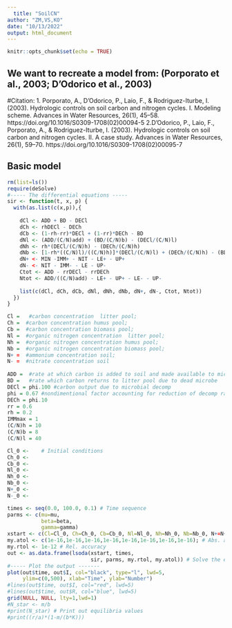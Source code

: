 ```yaml
---
  title: "SoilCN"
author: "ZM,VS,KO"
date: "10/13/2022"
output: html_document
---
```

  
  ```r
knitr::opts_chunk$set(echo = TRUE)
```

## We want to recreate a model from: (Porporato et al., 2003; D’Odorico et al., 2003)
#Citation: 1. Porporato, A., D’Odorico, P., Laio, F., & Rodriguez-Iturbe, I. (2003). Hydrologic controls on soil carbon and nitrogen cycles. I. Modeling scheme. Advances in Water Resources, 26(1), 45–58. https://doi.org/10.1016/S0309-1708(02)00094-5 2.D’Odorico, P., Laio, F., Porporato, A., & Rodriguez-Iturbe, I. (2003). Hydrologic controls on soil carbon and nitrogen cycles. II. A case study. Advances in Water Resources, 26(1), 59–70. https://doi.org/10.1016/S0309-1708(02)00095-7


## Basic model
```r
rm(list=ls())
require(deSolve)
#----- The differential equations -----
sir <- function(t, x, p) {
  with(as.list(c(x,p)),{
    
    dCl <- ADD + BD - DECl
    dCh <- rhDECl - DECh
    dCb <- (1-rh-rr)*DECl + (1-rr)*DECh - BD
    dNl <- (ADD/(C/N)add) + (BD/(C/N)b) - (DECl/(C/N)l)
    dNh <- rh*(DECl/(C/N)h) - (DECh/(C/N)h)
    dNb <- [1-rh*((C/N)l)/((C/N)h)]*(DECl/(C/N)l) + (DECh/(C/N)h) - (BD/(C/N)b) - phi
    dN+ <- MIN -IMM+ - NIT - LE+ - UP+
    dN- <- NIT - IMM- - LE - UP-
    Ctot <- ADD - rrDECl - rrDECh
    Ntot <- ADD/((C/N)add) - LE+ - UP+ - LE- - UP-
    
    list(c(dCl, dCh, dCb, dNl, dNh, dNb, dN+, dN-, Ctot, Ntot))
  })
}

Cl =   #carbon concentration  litter pool;
Ch =  #carbon concentration humus pool;
Cb =  #carbon concentration biomass pool;
Nl =  #organic nitrogen concentration  litter pool;
Nh =  #organic nitrogen concentration humus pool;
Nb =  #organic nitrogen concentration biomass pool;
N+ =  #ammonium concentration soil;
N- =  #nitrate concentration soil
  
ADD =  #rate at which carbon is added to soil and made available to microbial colonies
BD =   #rate which carbon returns to litter pool due to dead microbe
DECl = phi.100 #carbon output due to microbial decomp
phi = 0.67 #nondimentional factor accounting for reduction of decomp rate when poor nitrogen levels insufficiant to integrate in bacteria
DECh = phi.10 
rr = 0.6
rh = 0.2
IMMmax = 1
(C/N)h = 10
(C/N)b = 8
(C/N)l = 40

Cl_0 <-    # Initial conditions
Ch_0 <-
Cb_0 <-
Nl_0 <-
Nh_0 <-
Nb_0 <-
N+_0 <-
N-_0 <-

times <- seq(0.0, 100.0, 0.1) # Time sequence
parms <- c(mu=mu, 
           beta=beta, 
           gamma=gamma)
xstart <- c(Cl=Cl_0, Ch=Ch_0, Cb=Cb_0, Nl=Nl_0, Nh=Nh_0, Nb=Nb_0, N+=N+_0, N-=N-_0) # Initial conditions
my.atol <- c(1e-16,1e-16,1e-16,1e-16,1e-16,1e-16,1e-16,1e-16); # Abs. accuracy - remember to add a term for each equation
my.rtol <- 1e-12 # Rel. accuracy
out <- as.data.frame(lsoda(xstart, times,
                           sir, parms, my.rtol, my.atol)) # Solve the eqns.
#----- Plot the output -------
plot(out$time, out$I, col="black", type="l", lwd=5,
     ylim=c(0,500), xlab="Time", ylab="Number")
#lines(out$time, out$I, col="red", lwd=5)
#lines(out$time, out$R, col="blue", lwd=5)
grid(NULL, NULL, lty=1,lwd=1)
#N_star <- m/b
#print(N_star) # Print out equilibria values
#print((r/a)*(1-m/(b*K)))
```
